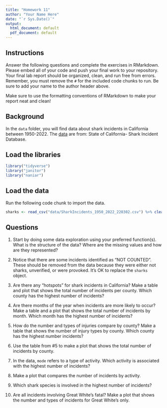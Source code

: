 ```yaml
---
title: "Homework 11"
author: "Your Name Here"
date: "`r Sys.Date()`"
output:
  html_document: default
  pdf_document: default
---
```


## Instructions
Answer the following questions and complete the exercises in RMarkdown. Please embed all of your code and push your final work to your repository. Your final lab report should be organized, clean, and run free from errors. Remember, you must remove the `#` for the included code chunks to run. Be sure to add your name to the author header above.  

Make sure to use the formatting conventions of RMarkdown to make your report neat and clean!    

## Background
In the `data` folder, you will find data about shark incidents in California between 1950-2022. The [data](https://catalog.data.gov/dataset/shark-incident-database-california-56167) are from: State of California- Shark Incident Database.   

## Load the libraries
```r
library("tidyverse")
library("janitor")
library("naniar")
```

## Load the data
Run the following code chunk to import the data.
```r
sharks <- read_csv("data/SharkIncidents_1950_2022_220302.csv") %>% clean_names()
```

## Questions
1. Start by doing some data exploration using your preferred function(s). What is the structure of the data? Where are the missing values and how are they represented?  

2. Notice that there are some incidents identified as "NOT COUNTED". These should be removed from the data because they were either not sharks, unverified, or were provoked. It's OK to replace the `sharks` object.

3. Are there any "hotspots" for shark incidents in California? Make a table and plot that shows the total number of incidents per county. Which county has the highest number of incidents?

4. Are there months of the year when incidents are more likely to occur? Make a table and a plot that shows the total number of incidents by month. Which month has the highest number of incidents?  

5. How do the number and types of injuries compare by county? Make a table that shows the number of injury types by county. Which county has the highest number incidents?

6. Use the table from #5 to make a plot that shows the total number of incidents by county.

7. In the data, `mode` refers to a type of activity. Which activity is associated with the highest number of incidents?

8. Make a plot that compares the number of incidents by activity.

9. Which shark species is involved in the highest number of incidents?  

10. Are all incidents involving Great White's fatal? Make a plot that shows the number and types of incidents for Great White's only.  